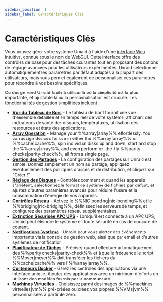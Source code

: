 ```yaml
---
sidebar_position: 1
sidebar_label: Caractéristiques Clés
---
```


# Caractéristiques Clés

Vous pouvez gérer votre système Unraid à l'aide d'une [interface Web](./tour-the-web-gui.mdx) intuitive, connue sous le nom de WebGUI. Cette interface offre des contrôles de base pour des tâches courantes tout en proposant des options de réglage avancées pour les utilisateurs expérimentés. Unraid sélectionne automatiquement les paramètres par défaut adaptés à la plupart des utilisateurs, mais vous permet également de personnaliser ces paramètres pour répondre à vos besoins spécifiques.

Ce design rend Unraid facile à utiliser là où la simplicité est la plus importante, et ajustable là où la personnalisation est cruciale. Les fonctionnalités de gestion simplifiées incluent :

- **[Vue du Tableau de Bord](./tour-the-web-gui.mdx#1-dashboard)** - Le tableau de bord fournit une vue d'ensemble détaillée et en temps réel de votre système, affichant des indicateurs de santé des disques, températures, utilisation des ressources et états des applications.
- **[Array Operation](./tour-the-web-gui.mdx#2-main)** - Manage your %%array|array%% effortlessly. You can assign devices for use in either the %%array|array%% or %%cache|cache%%, spin individual disks up and down, start and stop the %%array|array%%, and even perform on-the-fly %%parity checks|parity-check%%, all from a single page.
- **[Gestion des Partages](../../using-unraid-to/manage-storage/shares.mdx)** - La configuration des partages sur Unraid est simple. Donnez simplement un nom au partage, appliquez éventuellement des politiques d'accès et de distribution, et cliquez sur "Créer !"
- **[Réglage des Disques](../set-up-unraid/customize-unraid-settings.mdx#disk-settings)** - Contrôlez comment et quand les appareils s'arrêtent, sélectionnez le format de système de fichiers par défaut, et ajustez d'autres paramètres avancés pour réduire l'usure et la consommation d'énergie de vos appareils.
- **[Contrôles Réseau](../set-up-unraid/customize-unraid-settings.mdx#network-settings)** - Activez le %%NIC bonding|nic-bonding%% et le %%bridging|nic-bridging%%, définissez les serveurs de temps, et configurez des paramètres réseau supplémentaires.
- **[Extinction Sécurisée APC UPS](../set-up-unraid/customize-unraid-settings.mdx#ups-settings)** - Lorsqu'il est connecté à un APC UPS, Unraid peut éteindre le système en toute sécurité en cas de coupure de courant.
- **[Notifications Système](../set-up-unraid/customize-unraid-settings.mdx#notification-settings)** - Unraid peut vous alerter des événements importants via la console de gestion web, ainsi que par email et d'autres systèmes de notification.
- **[Planificateur de Tâches](../set-up-unraid/customize-unraid-settings.mdx#scheduler)** - Précisez quand effectuer automatiquement des %%parity checks|parity-check%% et à quelle fréquence le script %%Mover|mover%% doit transférer les fichiers du %%cache|cache%% vers l'%%array|array%%.
- **[Conteneurs Docker](../../using-unraid-to/run-docker-containers/overview.mdx)** - Gérez les contrôles des applications via une interface unique. Ajoutez des applications avec un minimum d'efforts en utilisant des modèles fournis par la communauté.
- **[Machines Virtuelles](../../using-unraid-to/create-virtual-machines/overview-and-system-prep.mdx)** - Choisissez parmi des images de %%machines virtuelles|vm%% pré-créées ou créez vos propres %%VMs|vm%% personnalisées à partir de zéro.
